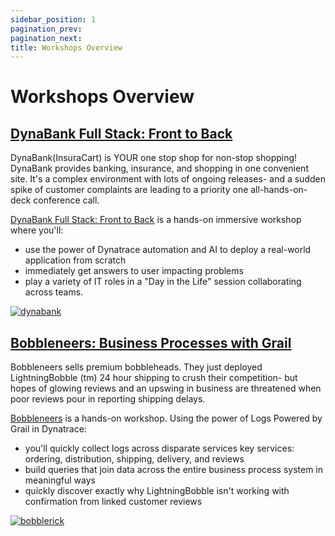 ---
sidebar_position: 1
pagination_prev:
pagination_next:
title: Workshops Overview
---

# Workshops Overview

## [DynaBank Full Stack: Front to Back](/docs/FullStack)

DynaBank(InsuraCart) is YOUR one stop shop for non-stop shopping! DynaBank provides banking, insurance, and shopping in one convenient site. It's a complex environment with lots of ongoing releases- and a sudden spike of customer complaints are leading to a priority one all-hands-on-deck conference call.

[DynaBank Full Stack: Front to Back](/docs/FullStack) is a hands-on immersive workshop where you'll:

- use the power of Dynatrace automation and AI to deploy a real-world application from scratch
- immediately get answers to user impacting problems
- play a variety of IT roles in a "Day in the Life" session collaborating across teams.

[![dynabank](/img/dynabank.jpg)](/docs/FullStack)

## [Bobbleneers: Business Processes with Grail](/docs/apps/bnos)

Bobbleneers sells premium bobbleheads. They just deployed LightningBobble (tm) 24 hour shipping to crush their competition- but hopes of glowing reviews and an upswing in business are threatened when poor reviews pour in reporting shipping delays.

[Bobbleneers](/docs/apps/bnos) is a hands-on workshop. Using the power of Logs Powered by Grail in Dynatrace:

- you'll quickly collect logs across disparate services key services: ordering, distribution, shipping, delivery, and reviews
- build queries that join data across the entire business process system in meaningful ways
- quickly discover exactly why LightningBobble isn't working with confirmation from linked customer reviews

[![bobblerick](/img/bobblerick.jpg)](/docs/apps/bnos)
